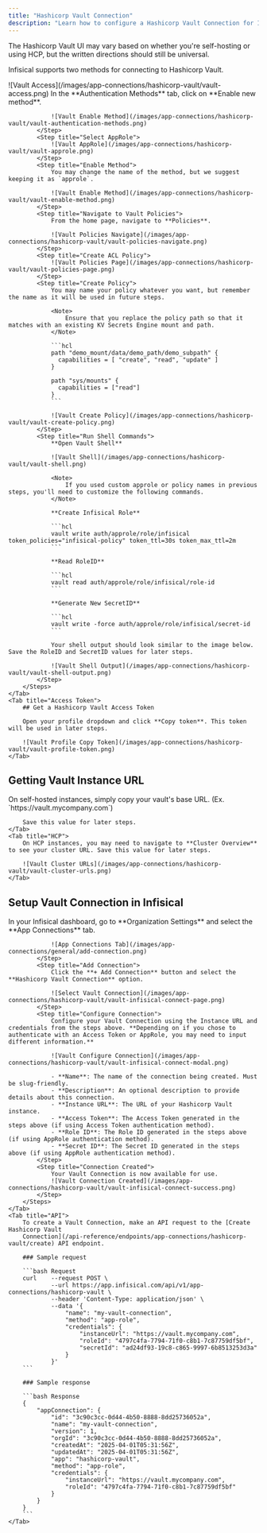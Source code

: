 ```yaml
---
title: "Hashicorp Vault Connection"
description: "Learn how to configure a Hashicorp Vault Connection for Infisical."
---
```


<Note>
    The Hashicorp Vault UI may vary based on whether you're self-hosting or using HCP, but the written directions should still be universal.
</Note>

Infisical supports two methods for connecting to Hashicorp Vault.

<Tabs>
    <Tab title="App Role (Recommended)">
        <Steps>
            <Step title="Navigate to Vault Access">
                ![Vault Access](/images/app-connections/hashicorp-vault/vault-access.png)
            </Step>
            <Step title="Enable New Method">
                In the **Authentication Methods** tab, click on **Enable new method**.

                ![Vault Enable Method](/images/app-connections/hashicorp-vault/vault-authentication-methods.png)
            </Step>
            <Step title="Select AppRole">
                ![Vault AppRole](/images/app-connections/hashicorp-vault/vault-approle.png)
            </Step>
            <Step title="Enable Method">
                You may change the name of the method, but we suggest keeping it as `approle`.

                ![Vault Enable Method](/images/app-connections/hashicorp-vault/vault-enable-method.png)
            </Step>
            <Step title="Navigate to Vault Policies">
                From the home page, navigate to **Policies**.

                ![Vault Policies Navigate](/images/app-connections/hashicorp-vault/vault-policies-navigate.png)
            </Step>
            <Step title="Create ACL Policy">
                ![Vault Policies Page](/images/app-connections/hashicorp-vault/vault-policies-page.png)
            </Step>
            <Step title="Create Policy">
                You may name your policy whatever you want, but remember the name as it will be used in future steps.

                <Note>
                    Ensure that you replace the policy path so that it matches with an existing KV Secrets Engine mount and path.
                </Note>

                ```hcl
                path "demo_mount/data/demo_path/demo_subpath" {
                  capabilities = [ "create", "read", "update" ]
                }

                path "sys/mounts" {
                  capabilities = ["read"]
                }
                ```

                ![Vault Create Policy](/images/app-connections/hashicorp-vault/vault-create-policy.png)
            </Step>
            <Step title="Run Shell Commands">
                **Open Vault Shell**

                ![Vault Shell](/images/app-connections/hashicorp-vault/vault-shell.png)

                <Note>
                    If you used custom approle or policy names in previous steps, you'll need to customize the following commands.
                </Note>

                **Create Infisical Role**

                ```hcl
                vault write auth/approle/role/infisical token_policies="infisical-policy" token_ttl=30s token_max_ttl=2m
                ```

                **Read RoleID**

                ```hcl
                vault read auth/approle/role/infisical/role-id
                ```

                **Generate New SecretID**

                ```hcl
                vault write -force auth/approle/role/infisical/secret-id
                ```

                Your shell output should look similar to the image below. Save the RoleID and SecretID values for later steps.

                ![Vault Shell Output](/images/app-connections/hashicorp-vault/vault-shell-output.png)
            </Step>
        </Steps>
    </Tab>
    <Tab title="Access Token">
        ## Get a Hashicorp Vault Access Token

        Open your profile dropdown and click **Copy token**. This token will be used in later steps.

        ![Vault Profile Copy Token](/images/app-connections/hashicorp-vault/vault-profile-token.png)
    </Tab>
</Tabs>

## Getting Vault Instance URL

<Tabs>
    <Tab title="Self Hosted">
        On self-hosted instances, simply copy your vault's base URL. (Ex. `https://vault.mycompany.com`)

        Save this value for later steps.
    </Tab>
    <Tab title="HCP">
        On HCP instances, you may need to navigate to **Cluster Overview** to see your cluster URL. Save this value for later steps.

        ![Vault Cluster URLs](/images/app-connections/hashicorp-vault/vault-cluster-urls.png)
    </Tab>
</Tabs>

## Setup Vault Connection in Infisical

<Tabs>
    <Tab title="Infisical UI">
        <Steps>
            <Step title="Navigate to App Connections">
                In your Infisical dashboard, go to **Organization Settings** and select the **App Connections** tab.

                ![App Connections Tab](/images/app-connections/general/add-connection.png)
            </Step>
            <Step title="Add Connection">
                Click the **+ Add Connection** button and select the **Hashicorp Vault Connection** option.

                ![Select Vault Connection](/images/app-connections/hashicorp-vault/vault-infisical-connect-page.png)
            </Step>
            <Step title="Configure Connection">
                Configure your Vault Connection using the Instance URL and credentials from the steps above. **Depending on if you chose to authenticate with an Access Token or AppRole, you may need to input different information.**

                ![Vault Configure Connection](/images/app-connections/hashicorp-vault/vault-infisical-connect-modal.png)

                - **Name**: The name of the connection being created. Must be slug-friendly.
                - **Description**: An optional description to provide details about this connection.
                - **Instance URL**: The URL of your Hashicorp Vault instance.
                - **Access Token**: The Access Token generated in the steps above (if using Access Token authentication method).
                - **Role ID**: The Role ID generated in the steps above (if using AppRole authentication method).
                - **Secret ID**: The Secret ID generated in the steps above (if using AppRole authentication method).
            </Step>
            <Step title="Connection Created">
                Your Vault Connection is now available for use.
                ![Vault Connection Created](/images/app-connections/hashicorp-vault/vault-infisical-connect-success.png)
            </Step>
        </Steps>
    </Tab>
    <Tab title="API">
        To create a Vault Connection, make an API request to the [Create Hashicorp Vault
        Connection](/api-reference/endpoints/app-connections/hashicorp-vault/create) API endpoint.

        ### Sample request

        ```bash Request
        curl    --request POST \
                --url https://app.infisical.com/api/v1/app-connections/hashicorp-vault \
                --header 'Content-Type: application/json' \
                --data '{
                    "name": "my-vault-connection",
                    "method": "app-role",
                    "credentials": {
                        "instanceUrl": "https://vault.mycompany.com",
                        "roleId": "4797c4fa-7794-71f0-c8b1-7c87759df5bf",
                        "secretId": "ad24df93-19c8-c865-9997-6b8513253d3a"
                    }
                }'
        ```

        ### Sample response

        ```bash Response
        {
            "appConnection": {
                "id": "3c90c3cc-0d44-4b50-8888-8dd25736052a",
                "name": "my-vault-connection",
                "version": 1,
                "orgId": "3c90c3cc-0d44-4b50-8888-8dd25736052a",
                "createdAt": "2025-04-01T05:31:56Z",
                "updatedAt": "2025-04-01T05:31:56Z",
                "app": "hashicorp-vault",
                "method": "app-role",
                "credentials": {
                    "instanceUrl": "https://vault.mycompany.com",
                    "roleId": "4797c4fa-7794-71f0-c8b1-7c87759df5bf"
                }
            }
        }
        ```
    </Tab>
</Tabs>
